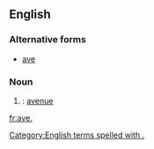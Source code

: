 {{also|ave|Ave|avè}}
==English==

===Alternative forms===
* [[ave]]

===Noun===
{{en-noun|?}}

# {{alternative form of|ave|lang=en|nodot=1}}: [[avenue]]

[[Category:English terms spelled with .]]
[[fr:ave.]]